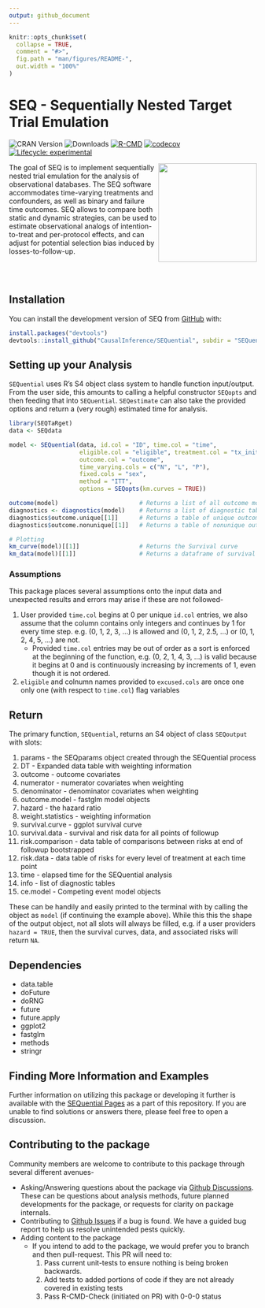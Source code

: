 ```yaml
---
output: github_document
---
```


<!-- README.md is generated from README.Rmd. Please edit that file -->

```r
knitr::opts_chunk$set(
  collapse = TRUE,
  comment = "#>",
  fig.path = "man/figures/README-",
  out.width = "100%"
)
```

# SEQ - Sequentially Nested Target Trial Emulation

<!-- badges: start -->

![CRAN Version](https://www.r-pkg.org/badges/version/SEQTaRget) ![Downloads](https://cranlogs.r-pkg.org/badges/grand-total/SEQTaRget) [![R-CMD](https://github.com/CausalInference/SEQuential/actions/workflows/R-CMD-check.yaml/badge.svg)](https://github.com/CausalInference/SEQuential/actions/workflows/R-CMD-check.yaml) 
[![codecov](https://codecov.io/gh/CausalInference/SEQuential/graph/badge.svg?token=MHEN30AF08)](https://app.codecov.io/gh/CausalInference/SEQuential)
[![Lifecycle: experimental](https://img.shields.io/badge/lifecycle-experimental-orange.svg)](https://lifecycle.r-lib.org/articles/stages.html#experimental)

<!-- badges: end -->

<img src="https://github.com/CausalInference/SEQuential/blob/main/SEQ.png" align="right" style="float" width="200"/>

The goal of SEQ is to implement sequentially nested trial emulation for the analysis of observational databases. The SEQ software accommodates time-varying treatments and confounders, as well as binary and failure time outcomes. SEQ allows to compare both static and dynamic strategies, can be used to estimate observational analogs of intention-to-treat and per-protocol effects, and can adjust for potential selection bias induced by losses-to-follow-up.

<br/> <br/>

## Installation

You can install the development version of SEQ from [GitHub](https://github.com/) with:

```r
install.packages("devtools")
devtools::install_github("CausalInference/SEQuential", subdir = "SEQuential")
```

## Setting up your Analysis

`SEQuential` uses R's S4 object class system to handle function input/output. From the user side, this amounts to calling a helpful constructor `SEQopts` and then feeding that into `SEQuential`. `SEQestimate` can also take the provided options and return a (very rough) estimated time for analysis.

```r
library(SEQTaRget)
data <- SEQdata

model <- SEQuential(data, id.col = "ID", time.col = "time",
                    eligible.col = "eligible", treatment.col = "tx_init", 
                    outcome.col = "outcome", 
                    time_varying.cols = c("N", "L", "P"),
                    fixed.cols = "sex",
                    method = "ITT",
                    options = SEQopts(km.curves = TRUE))

outcome(model)                       # Returns a list of all outcome models as S3 fastglm objects over the course of bootstrapping
diagnostics <- diagnostics(model)    # Returns a list of diagnostic tables
diagnostics$outcome.unique[[1]]      # Returns a table of unique outcomes
diagnostics$outcome.nonunique[[1]]   # Returns a table of nonunique outcomes

# Plotting
km_curve(model)[[1]]                 # Returns the Survival curve
km_data(model)[[1]]                  # Returns a dataframe of survival data in long-format for other analysis/plotting
```

### Assumptions

This package places several assumptions onto the input data and unexpected results and errors may arise if these are not followed-

1.  User provided `time.col` begins at 0 per unique `id.col` entries, we also assume that the column contains only integers and continues by 1 for every time step. e.g. (0, 1, 2, 3, ...) is allowed and (0, 1, 2, 2.5, ...) or (0, 1, 2, 4, 5, ...) are not.
    -   Provided `time.col` entries may be out of order as a sort is enforced at the beginning of the function, e.g. (0, 2, 1, 4, 3, ...) is valid because it begins at 0 and is continuously increasing by increments of 1, even though it is not ordered.
2.  `eligible` and colnumn names provided to `excused.cols` are once one only one (with respect to `time.col`) flag variables

## Return

The primary function, `SEQuential`, returns an S4 object of class `SEQoutput` with slots:

1.  params - the SEQparams object created through the SEQuential process
2.  DT - Expanded data table with weighting information
3.  outcome - outcome covariates
4.  numerator - numerator covariates when weighting
5.  denominator - denominator covariates when weighting
6.  outcome.model - fastglm model objects
7.  hazard - the hazard ratio
8.  weight.statistics - weighting information
9.  survival.curve - ggplot survival curve
10.  survival.data - survival and risk data for all points of followup
11.  risk.comparison - data table of comparisons between risks at end of followup
    bootstrapped
12. risk.data - data table of risks for every level of treatment at each time point
13. time - elapsed time for the SEQuential analysis
14. info - list of diagnostic tables 
15. ce.model - Competing event model objects

These can be handily and easily printed to the terminal with by calling the object as `model` (if continuing the example above). While this this the shape of the output object, not all slots will always be filled, e.g. if a user providers `hazard = TRUE`, then the survival curves, data, and associated risks will return `NA`.

## Dependencies

-   data.table
-   doFuture
-   doRNG
-   future
-   future.apply
-   ggplot2
-   fastglm
-   methods
-   stringr

## Finding More Information and Examples

Further information on utilizing this package or developing it further is available with the [SEQuential Pages](https://causalinference.github.io/SEQuential/) as a part of this repository. If you are unable to find solutions or answers there, please feel free to open a discussion.

## Contributing to the package

Community members are welcome to contribute to this package through several different avenues-

-   Asking/Answering questions about the package via [Github Discussions](https://github.com/CausalInference/SEQuential/discussions/categories/q-a). These can be questions about analysis methods, future planned developments for the package, or requests for clarity on package internals.
-   Contributing to [Github Issues](https://github.com/CausalInference/SEQuential/issues) if a bug is found. We have a guided bug report to help us resolve unintended pests quickly.
-   Adding content to the package
    -   If you intend to add to the package, we would prefer you to branch and then pull-request. This PR will need to:
        1.  Pass current unit-tests to ensure nothing is being broken backwards.
        2.  Add tests to added portions of code if they are not already covered in existing tests
        3.  Pass R-CMD-Check (initiated on PR) with 0-0-0 status
